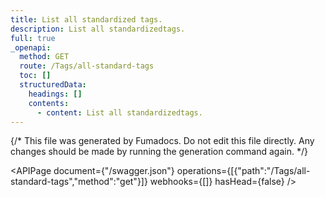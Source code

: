 ```yaml
---
title: List all standardized tags.
description: List all standardizedtags.
full: true
_openapi:
  method: GET
  route: /Tags/all-standard-tags
  toc: []
  structuredData:
    headings: []
    contents:
      - content: List all standardizedtags.
---
```


{/* This file was generated by Fumadocs.
Do not edit this file directly. Any changes should be made by running the generation command again. */}

<APIPage document={"/swagger.json"} operations={[{"path":"/Tags/all-standard-tags","method":"get"}]} webhooks={[]} hasHead={false} />
